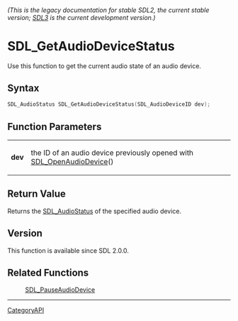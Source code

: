 ====== (This is the legacy documentation for stable SDL2, the current stable version; [https://wiki.libsdl.org/SDL3/ SDL3] is the current development version.) ======
= SDL_GetAudioDeviceStatus =

Use this function to get the current audio state of an audio device.

== Syntax ==

<syntaxhighlight lang='c'>
SDL_AudioStatus SDL_GetAudioDeviceStatus(SDL_AudioDeviceID dev);
</syntaxhighlight>

== Function Parameters ==

{|
|'''dev'''
|the ID of an audio device previously opened with [[SDL_OpenAudioDevice]]()
|}

== Return Value ==

Returns the [[SDL_AudioStatus]] of the specified audio device.

== Version ==

This function is available since SDL 2.0.0.

== Related Functions ==

:[[SDL_PauseAudioDevice]]

----
[[CategoryAPI]]


